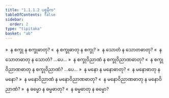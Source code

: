 ```yaml
---
title: "1.1.1.2 ပစ္စနီက"
tableOfContents: false
sidebar:
  order: 2
type: "tipitaka"
basket: "ab"
---
```



<DynamicBreadcrumb />

<Division number="3">

<Paragraph number="15">
»  န စက္ခု န စက္ခုဓာတု?
</Paragraph>

<Paragraph number="16">
«  န စက္ခုဓာတု န စက္ခု?
</Paragraph>

<Paragraph number="17">
»  န သောတံ န သောတဓာတု?
</Paragraph>

<Paragraph number="18">
«  န သောတဓာတု န သောတံ? …ပေ…
</Paragraph>

<Paragraph number="19">
»  န စက္ခုဝိညာဏံ န စက္ခုဝိညာဏဓာတု?
</Paragraph>

<Paragraph number="20">
«  န စက္ခုဝိညာဏဓာတု န စက္ခုဝိညာဏံ? …ပေ…
</Paragraph>

<Paragraph number="21">
»  န မနော န မနောဓာတု?
</Paragraph>

<Paragraph number="22">
«  န မနောဓာတု န မနော?
</Paragraph>

<Paragraph number="23">
»  န မနောဝိညာဏံ န မနောဝိညာဏဓာတု?
</Paragraph>

<Paragraph number="24">
«  န မနောဝိညာဏဓာတု န မနောဝိညာဏံ?
</Paragraph>

<Paragraph number="25">
»  န ဓမ္မော န ဓမ္မဓာတု?
</Paragraph>

<Paragraph number="26">
«  န ဓမ္မဓာတု န ဓမ္မော?
</Paragraph>
</Division>